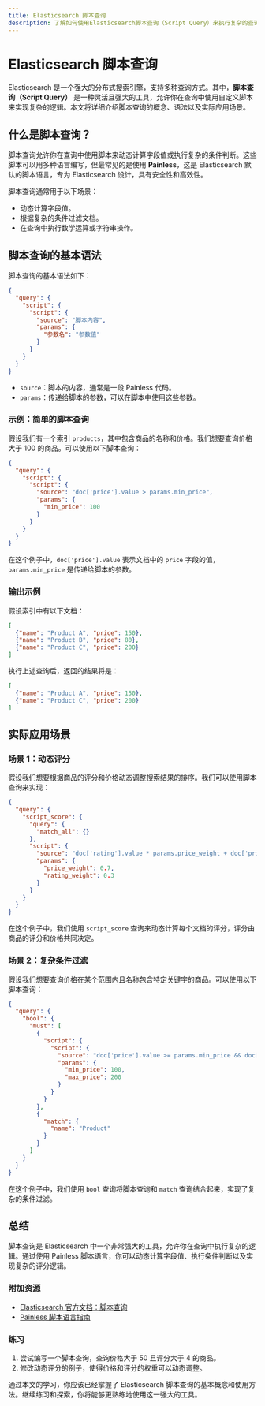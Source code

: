```yaml
---
title: Elasticsearch 脚本查询
description: 了解如何使用Elasticsearch脚本查询（Script Query）来执行复杂的查询操作。本文适合初学者，包含详细的解释、代码示例和实际应用场景。
---
```


# Elasticsearch 脚本查询

Elasticsearch 是一个强大的分布式搜索引擎，支持多种查询方式。其中，**脚本查询（Script Query）** 是一种灵活且强大的工具，允许你在查询中使用自定义脚本来实现复杂的逻辑。本文将详细介绍脚本查询的概念、语法以及实际应用场景。

## 什么是脚本查询？

脚本查询允许你在查询中使用脚本来动态计算字段值或执行复杂的条件判断。这些脚本可以用多种语言编写，但最常见的是使用 **Painless**，这是 Elasticsearch 默认的脚本语言，专为 Elasticsearch 设计，具有安全性和高效性。

脚本查询通常用于以下场景：
- 动态计算字段值。
- 根据复杂的条件过滤文档。
- 在查询中执行数学运算或字符串操作。

## 脚本查询的基本语法

脚本查询的基本语法如下：

```json
{
  "query": {
    "script": {
      "script": {
        "source": "脚本内容",
        "params": {
          "参数名": "参数值"
        }
      }
    }
  }
}
```

- `source`：脚本的内容，通常是一段 Painless 代码。
- `params`：传递给脚本的参数，可以在脚本中使用这些参数。

### 示例：简单的脚本查询

假设我们有一个索引 `products`，其中包含商品的名称和价格。我们想要查询价格大于 100 的商品。可以使用以下脚本查询：

```json
{
  "query": {
    "script": {
      "script": {
        "source": "doc['price'].value > params.min_price",
        "params": {
          "min_price": 100
        }
      }
    }
  }
}
```

在这个例子中，`doc['price'].value` 表示文档中的 `price` 字段的值，`params.min_price` 是传递给脚本的参数。

### 输出示例

假设索引中有以下文档：

```json
[
  {"name": "Product A", "price": 150},
  {"name": "Product B", "price": 80},
  {"name": "Product C", "price": 200}
]
```

执行上述查询后，返回的结果将是：

```json
[
  {"name": "Product A", "price": 150},
  {"name": "Product C", "price": 200}
]
```

## 实际应用场景

### 场景 1：动态评分

假设我们想要根据商品的评分和价格动态调整搜索结果的排序。我们可以使用脚本查询来实现：

```json
{
  "query": {
    "script_score": {
      "query": {
        "match_all": {}
      },
      "script": {
        "source": "doc['rating'].value * params.price_weight + doc['price'].value * params.rating_weight",
        "params": {
          "price_weight": 0.7,
          "rating_weight": 0.3
        }
      }
    }
  }
}
```

在这个例子中，我们使用 `script_score` 查询来动态计算每个文档的评分，评分由商品的评分和价格共同决定。

### 场景 2：复杂条件过滤

假设我们想要查询价格在某个范围内且名称包含特定关键字的商品。可以使用以下脚本查询：

```json
{
  "query": {
    "bool": {
      "must": [
        {
          "script": {
            "script": {
              "source": "doc['price'].value >= params.min_price && doc['price'].value <= params.max_price",
              "params": {
                "min_price": 100,
                "max_price": 200
              }
            }
          }
        },
        {
          "match": {
            "name": "Product"
          }
        }
      ]
    }
  }
}
```

在这个例子中，我们使用 `bool` 查询将脚本查询和 `match` 查询结合起来，实现了复杂的条件过滤。

## 总结

脚本查询是 Elasticsearch 中一个非常强大的工具，允许你在查询中执行复杂的逻辑。通过使用 Painless 脚本语言，你可以动态计算字段值、执行条件判断以及实现复杂的评分逻辑。

### 附加资源

- [Elasticsearch 官方文档：脚本查询](https://www.elastic.co/guide/en/elasticsearch/reference/current/query-dsl-script-query.html)
- [Painless 脚本语言指南](https://www.elastic.co/guide/en/elasticsearch/painless/current/painless-guide.html)

### 练习

1. 尝试编写一个脚本查询，查询价格大于 50 且评分大于 4 的商品。
2. 修改动态评分的例子，使得价格和评分的权重可以动态调整。

通过本文的学习，你应该已经掌握了 Elasticsearch 脚本查询的基本概念和使用方法。继续练习和探索，你将能够更熟练地使用这一强大的工具。